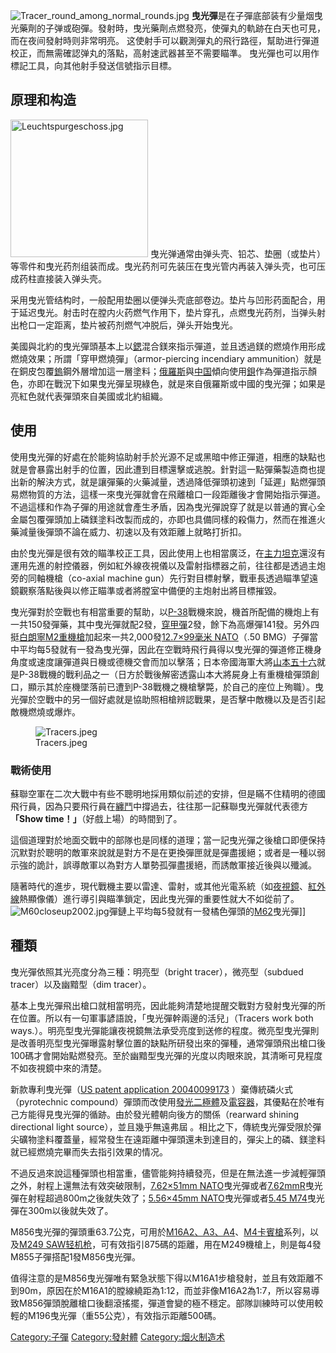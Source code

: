{{inappropriate tone|time=2019-07-09T22:44:29+00:00}}
{{Unreferenced|time=2013-01-16T21:02:13+00:00 }}
{{NoteTA
|G1=Military
|G2=長度單位
|G3=Firearms
}}
[[File:Tracer_round_among_normal_rounds.jpg|thumb]]
'''曳光彈'''是在子彈底部装有少量烟曳光藥劑的子弹或砲彈。發射時，曳光藥劑点燃發亮，使彈丸的軌跡在白天也可見，而在夜间發射時则非常明亮。 这使射手可以觀測彈丸的飛行路徑，幫助进行彈道校正，而無需確認弹丸的落點，高射速武器甚至不需要瞄準。 曳光彈也可以用作標記工具，向其他射手發送信號指示目標。

== 原理和构造 ==
[[File:Leuchtspurgeschoss.jpg|220px]]
曳光弹通常由弹头壳、铅芯、垫圈（或垫片）等零件和曳光药剂组装而成。曳光药剂可先装压在曳光管内再装入弹头壳，也可压成药柱直接装入弹头壳。

采用曳光管结构时，一般配用垫圈以便弹头壳底部卷边。垫片与凹形药面配合，用于延迟曳光。射击时在膛内火药燃气作用下，垫片穿孔，点燃曳光药剂，当弹头射出枪口一定距离，垫片被药剂燃气冲脱后，弹头开始曳光。

美國與北約的曳光彈頭基本上以[[鍶|鍶]]混合鎂來指示彈道，並且透過鎂的燃燒作用形成燃燒效果；所謂「穿甲燃燒彈」（armor-piercing incendiary ammunition）就是在銅皮包覆[[鎢|鎢]]鋼外層增加這一層塗料；[[俄羅斯|俄羅斯]]與[[中国人民解放军|中国]]傾向使用[[鋇|鋇]]作為彈道指示顏色，亦即在戰況下如果曳光彈呈現綠色，就是來自俄羅斯或中國的曳光彈；如果是亮紅色就代表彈頭來自美國或北約組織。

== 使用 ==
使用曳光彈的好處在於能夠協助射手於光源不足或黑暗中修正彈道，相應的缺點也就是會暴露出射手的位置，因此遭到目標還擊或逃脫。針對這一點彈藥製造商也提出新的解決方式，就是讓彈藥的火藥減量，透過降低彈頭初速到「延遲」點燃彈頭易燃物質的方法，這樣一來曳光彈就會在飛離槍口一段距離後才會開始指示彈道。不過這樣和作為子彈的用途就會產生矛盾，因為曳光彈說穿了就是以普通的實心全金屬包覆彈頭加上磷鎂塗料改製而成的，亦即也具備同樣的殺傷力，然而在推進火藥減量後彈頭不論在威力、初速以及有效距離上就略打折扣。

由於曳光彈是很有效的瞄準校正工具，因此使用上也相當廣泛，在[[主力坦克|主力坦克]]還沒有運用先進的射控儀器，例如紅外線夜視儀以及雷射指標器之前，往往都是透過主炮旁的同軸機槍（co-axial machine gun）先行對目標射擊，戰車長透過瞄準望遠鏡觀察落點後與以修正瞄準或者將膛室中備便的主炮射出將目標摧毀。

曳光彈對於空戰也有相當重要的幫助，以[[P-38閃電式戰鬥機|P-38]]戰機來說，機首所配備的{{tsl|en|Hispano-Suiza HS.404|20mm希斯潘諾}}機炮上有一共150發彈藥，其中曳光彈就配2發，[[穿甲彈|穿甲彈]]2發，餘下為高爆彈141發。另外四挺[[白朗寧M2重機槍|白朗寧M2重機槍]]加起來一共2,000發[[12.7×99mm_NATO|12.7×99毫米 NATO]]（.50 BMG）子彈當中平均每5發就有一發為曳光彈，因此在空戰時飛行員得以曳光彈的彈道修正機身角度或速度讓彈道與日機或德機交會而加以擊落；日本帝國海軍大將[[山本五十六|山本五十六]]就是P-38戰機的戰利品之一（日方於戰後解密透露山本大將屍身上有重機槍彈頭創口，顯示其於座機墜落前已遭到P-38戰機之機槍擊斃，於自己的座位上殉職）。曳光彈於空戰中的另一個好處就是協助照相槍辨認戰果，是否擊中敵機以及是否引起敵機燃燒或爆炸。

[[File:Tracers.jpeg|frame]]

=== 戰術使用 ===
蘇聯空軍在二次大戰中有些不聰明地採用類似前述的安排，但是瞞不住精明的德國飛行員，因為只要飛行員在[[纏鬥|纏鬥]]中撐過去，往往那一記蘇聯曳光彈就代表德方'''「Show time！」'''（好戲上場）的時間到了。

這個道理對於地面交戰中的部隊也是同樣的道理；當一記曳光彈之後槍口即便保持沉默對於聰明的敵軍來說就是對方不是在更換彈匣就是彈盡援絕；或者是一種以弱示強的詭計，誤導敵軍以為對方人單勢孤彈盡援絕，而誘敵軍接近後與以殲滅。

隨著時代的進步，現代戰機主要以雷達、雷射，或其他光電系統（如[[夜視鏡|夜視鏡]]、[[紅外線|紅外線]]熱顯像儀）進行導引與瞄準鎖定，因此曳光彈的重要性就大不如從前了。
[[File:M60closeup2002.jpg|thumb]]彈鏈上平均每5發就有一發橘色彈頭的[[7.62×51mm_NATO|M62]]曳光彈]]

== 種類 ==
曳光彈依照其光亮度分為三種：明亮型（bright tracer），微亮型（subdued tracer）以及幽黯型（dim tracer）。

基本上曳光彈飛出槍口就相當明亮，因此能夠清楚地提醒交戰對方發射曳光彈的所在位置。所以有一句軍事諺語說，「曳光彈幹兩邊的活兒」（Tracers work both ways.）。明亮型曳光彈能讓夜視鏡無法承受亮度到送修的程度。微亮型曳光彈則是改善明亮型曳光彈曝露射擊位置的缺點所研發出來的彈種，通常彈頭飛出槍口後100碼才會開始點燃發亮。至於幽黯型曳光彈的光度以肉眼來說，其清晰可見程度不如夜視鏡中來的清楚。

新款專利曳光彈（[http://appft1.uspto.gov/netacgi/nph-Parser?Sect1=PTO2&Sect2=HITOFF&p=1&u=/netahtml/PTO/search-bool.html&r=1&f=G&l=50&co1=AND&d=PG01&s1=20040099173&OS=20040099173&RS=20040099173 US patent application 20040099173] {{Wayback|url=http://appft1.uspto.gov/netacgi/nph-Parser?Sect1=PTO2&Sect2=HITOFF&p=1&u=%2Fnetahtml%2FPTO%2Fsearch-bool.html&r=1&f=G&l=50&co1=AND&d=PG01&s1=20040099173&OS=20040099173&RS=20040099173 |date=20210715090323 }}）棄傳統磷火式（pyrotechnic compound）彈頭而改使用[[發光二極體|發光二極體]]及[[電容器|電容器]]，其優點在於唯有己方能得見曳光彈的循跡。由於發光體朝向後方的關係（rearward shining directional light source），並且幾乎無遠弗屆
。相比之下，傳統曳光彈受限於彈尖礦物塗料覆蓋量，經常發生在遠距離中彈頭還未到達目的，彈尖上的磷、鎂塗料就已經燃燒完畢而失去指引效果的情况。

不過反過來說這種彈頭也相當重，儘管能夠持續發亮，但是在無法進一步減輕彈頭之外，射程上還無法有效突破限制，[[7.62×51mm_NATO|7.62×51mm NATO]]曳光彈或者[[7.62×54mmR|7.62mmR]]曳光彈在射程超過800m之後就失效了；[[5.56×45mm_NATO|5.56×45mm NATO]]曳光彈或者[[5.45×39mm|5.45 M74]]曳光彈在300m以後就失效了。

M856曳光彈的彈頭重63.7公克，可用於[[M16突擊步槍|M16A2、A3、A4]]、[[M4卡賓槍|M4卡賓槍]]系列，以及[[M249班用自動武器|M249 SAW]][[轻机枪|轻机枪]]，可有效指引875碼的距離，用在M249機槍上，則是每4發M855子彈搭配1發M856曳光彈。 

值得注意的是M856曳光彈唯有緊急狀態下得以M16A1步槍發射，並且有效距離不到90m，原因在於M16A1的膛線繞距為1:12，而並非像M16A2為1:7，所以容易導致M856彈頭脫離槍口後翻滾搖擺，彈道會變的極不穩定。部隊訓練時可以使用較輕的M196曳光彈（重55公克），有效指示距離500碼。

[[Category:子彈|Category:子彈]]
[[Category:發射體|Category:發射體]]
[[Category:烟火制造术|Category:烟火制造术]]